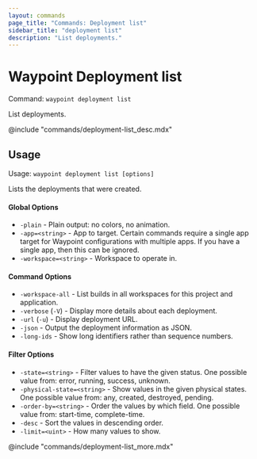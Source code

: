 ```yaml
---
layout: commands
page_title: "Commands: Deployment list"
sidebar_title: "deployment list"
description: "List deployments."
---
```


# Waypoint Deployment list

Command: `waypoint deployment list`

List deployments.

@include "commands/deployment-list_desc.mdx"

## Usage

Usage: `waypoint deployment list [options]`


  Lists the deployments that were created.

#### Global Options

- `-plain` - Plain output: no colors, no animation.
- `-app=<string>` - App to target. Certain commands require a single app target for Waypoint configurations with multiple apps. If you have a single app, then this can be ignored.
- `-workspace=<string>` - Workspace to operate in.

#### Command Options

- `-workspace-all` - List builds in all workspaces for this project and application.
- `-verbose` (`-V`) - Display more details about each deployment.
- `-url` (`-u`) - Display deployment URL.
- `-json` - Output the deployment information as JSON.
- `-long-ids` - Show long identifiers rather than sequence numbers.

#### Filter Options

- `-state=<string>` - Filter values to have the given status. One possible value from: error, running, success, unknown.
- `-physical-state=<string>` - Show values in the given physical states. One possible value from: any, created, destroyed, pending.
- `-order-by=<string>` - Order the values by which field. One possible value from: start-time, complete-time.
- `-desc` - Sort the values in descending order.
- `-limit=<uint>` - How many values to show.

@include "commands/deployment-list_more.mdx"
